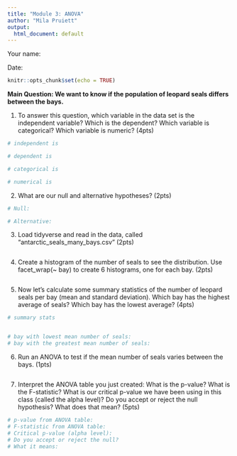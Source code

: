 ```yaml
---
title: "Module 3: ANOVA"
author: "Mila Pruiett"
output:
  html_document: default
---
```


Your name:

Date:

```r
knitr::opts_chunk$set(echo = TRUE)
```

**Main Question: We want to know if the population of leopard seals differs between the bays.**

1.  To answer this question, which variable in the data set is the independent variable? Which is the dependent? Which variable is categorical? Which variable is numeric? (4pts)

```r
# independent is

# dependent is

# categorical is

# numerical is 

```

2.  What are our null and alternative hypotheses? (2pts)

```r
# Null: 

# Alternative: 

```

3.  Load tidyverse and read in the data, called "antarctic_seals_many_bays.csv" (2pts)

```r


```

4.  Create a histogram of the number of seals to see the distribution. Use facet_wrap(\~ bay) to create 6 histograms, one for each bay. (2pts)

```r

```

5.  Now let's calculate some summary statistics of the number of leopard seals per bay (mean and standard deviation). Which bay has the highest average of seals? Which bay has the lowest average? (4pts)

```r
# summary stats


# bay with lowest mean number of seals:
# bay with the greatest mean number of seals: 

```

6.  Run an ANOVA to test if the mean number of seals varies between the bays. (1pts)

```r

```

7.  Interpret the ANOVA table you just created: What is the p-value? What is the F-statistic? What is our critical p-value we have been using in this class (called the alpha level)? Do you accept or reject the null hypothesis? What does that mean? (5pts)

```r
# p-value from ANOVA table:
# F-statistic from ANOVA table:
# Critical p-value (alpha level):
# Do you accept or reject the null?
# What it means:


```
